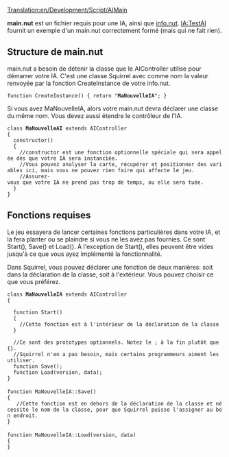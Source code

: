 [[Translation:en/Development/Script/AIMain]]


{{fr/NonIA}}

'''main.nut''' est un fichier requis pour une IA, ainsi que [[fr/Development/Script/IA/AIInfo|info.nut]]. [[fr/Development/Script/IA/TestAI|IA:TestAI]] fournit un exemple d'un main.nut correctement formé (mais qui ne fait rien).

==Structure de main.nut==
main.nut a besoin de détenir la classe que le AIController utilise pour démarrer votre IA. C'est une classe Squirrel avec comme nom la valeur renvoyée par la fonction CreateInstance de votre info.nut.

 function CreateInstance() { return "'''MaNouvelleIA'''"; }


Si vous avez MaNouvelleIA, alors votre main.nut devra déclarer une classe du même nom. Vous devez aussi étendre le contrôleur de l'IA.

 class '''MaNouvelleAI''' extends AIController
 { 
   constructor()
   {
     //constructor est une fonction optionnelle spéciale qui sera appelée dès que votre IA sera instanciée.
     //Vous pouvez analyser la carte, récupérer et positionner des variables ici, mais vous ne pouvez rien faire qui affecte le jeu.
     //Assurez-vous que votre IA ne prend pas trop de temps, ou elle sera tuée.
   }
 }

==Fonctions requises==
Le jeu essayera de lancer certaines fonctions particulières dans votre IA, et la fera planter ou se plaindre si vous ne les avez pas fournies. Ce sont Start(), Save() et Load(). À l'exception de Start(), elles peuvent être vides jusqu'à ce que vous ayez implémenté la fonctionnalité.

Dans Squirrel, vous pouvez déclarer une fonction de deux manières: soit dans la déclaration de la classe, soit à l'extérieur. Vous pouvez choisir ce que vous préférez.

 class '''MaNouvelleIA''' extends AIController
 {
   
   function Start()
   {
     //Cette fonction est à l'intérieur de la déclaration de la classe
   }
    
   //Ce sont des prototypes optionnels. Notez le ; à la fin plutôt que {}.
   //Squirrel n'en a pas besoin, mais certains programmeurs aiment les utiliser.
   function Save();
   function Load(version, data);
 }
 
 function MaNouvelleIA::Save()
 {
    //Cette fonction est en dehors de la déclaration de la classe et nécessite le nom de la classe, pour que Squirrel puisse l'assigner au bon endroit.
 }
 
 function MaNouvelleIA::Load(version, data)
 {
 }